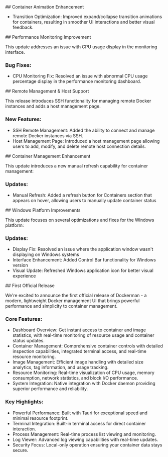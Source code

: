 <ChangelogEntry version="v2.1.1" date="May 5, 2025">
## Container Animation Enhancement

- <Bold>Transition Optimization:</Bold> Improved expand/collapse transition animations for containers, resulting in smoother UI interactions and better visual feedback.
</ChangelogEntry>

<ChangelogEntry version="v2.0.1" date="Apr 19, 2025">
## Performance Monitoring Improvement

This update addresses an issue with CPU usage display in the monitoring interface.

### Bug Fixes:

- <Bold>CPU Monitoring Fix:</Bold> Resolved an issue with abnormal CPU usage percentage display in the performance monitoring dashboard.
</ChangelogEntry>

<ChangelogEntry version="v2.0.0" date="Apr 13, 2025">
## Remote Management & Host Support

This release introduces SSH functionality for managing remote Docker instances and adds a host management page.

### New Features:

- <Bold>SSH Remote Management:</Bold> Added the ability to connect and manage remote Docker instances via SSH.
- <Bold>Host Management Page:</Bold> Introduced a host management page allowing users to add, modify, and delete remote host connection details.

<ChangelogImage src="/changelog/2.0.0.png" alt="Dockerman 2.0.0" />

</ChangelogEntry>


<ChangelogEntry version="v1.0.2" date="Feb 8, 2025">
## Container Management Enhancement

This update introduces a new manual refresh capability for container management:

### Updates:

- <Bold>Manual Refresh:</Bold> Added a refresh button for Containers section that
  appears on hover, allowing users to manually update container status

</ChangelogEntry>

<ChangelogEntry version="v1.0.1" date="Feb 5, 2025">
## Windows Platform Improvements

This update focuses on several optimizations and fixes for the Windows platform:

### Updates:

- <Bold>Display Fix:</Bold> Resolved an issue where the application window
  wasn't displaying on Windows systems
- <Bold>Interface Enhancement:</Bold> Added Control Bar functionality for
  Windows version
- <Bold>Visual Update:</Bold> Refreshed Windows application icon for better
  visual experience

</ChangelogEntry>

<ChangelogEntry version="v1.0.0" date="Feb 4, 2025">
## First Official Release

We're excited to announce the first official release of Dockerman - a modern, lightweight Docker management UI that brings powerful performance and simplicity to container management.

<ChangelogImage src="/changelog/1.0.0.png" alt="Dockerman 1.0.0" />

### Core Features:

- <Bold>Dashboard Overview:</Bold> Get instant access to container and image
  statistics, with real-time monitoring of resource usage and container status
  updates.
- <Bold>Container Management:</Bold> Comprehensive container controls with
  detailed inspection capabilities, integrated terminal access, and real-time
  resource monitoring.
- <Bold>Image Management:</Bold> Efficient image handling with detailed size
  analytics, tag information, and usage tracking.
- <Bold>Resource Monitoring:</Bold> Real-time visualization of CPU usage, memory
  consumption, network statistics, and block I/O performance.
- <Bold>System Integration:</Bold> Native integration with Docker daemon
  providing superior performance and reliability.

### Key Highlights:

- <Bold>Powerful Performance:</Bold> Built with Tauri for exceptional speed and
  minimal resource footprint.
- <Bold>Terminal Integration:</Bold> Built-in terminal access for direct
  container interaction.
- <Bold>Process Management:</Bold> Real-time process list viewing and
  monitoring.
- <Bold>Log Viewer:</Bold> Advanced log viewing capabilities with real-time
  updates.
- <Bold>Security Focus:</Bold> Local-only operation ensuring your container data
  stays secure.
</ChangelogEntry>
